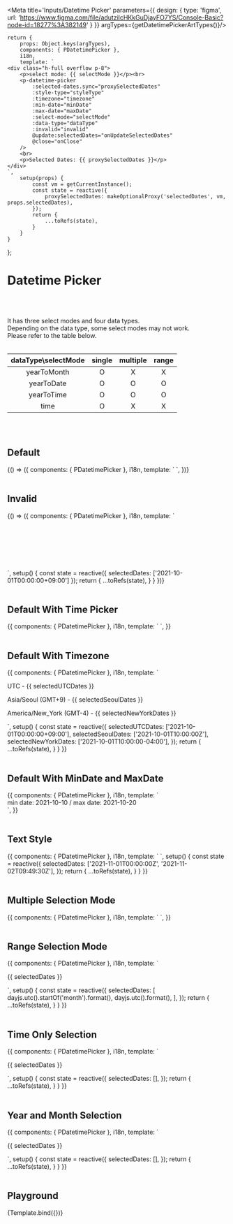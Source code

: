 

<Meta title='Inputs/Datetime Picker' parameters={{
    design: {
        type: 'figma',
        url: 'https://www.figma.com/file/adutzilcHKkGuDjayFO7YS/Console-Basic?node-id=18277%3A382149'
    }
}} argTypes={getDatetimePickerArtTypes()}/>


    return {
        props: Object.keys(argTypes),
        components: { PDatetimePicker },
        i18n,
        template: `
    <div class="h-full overflow p-8">
        <p>select mode: {{ selectMode }}</p><br>
        <p-datetime-picker
            :selected-dates.sync="proxySelectedDates"
            :style-type="styleType"
            :timezone="timezone"
            :min-date="minDate"
            :max-date="maxDate"
            :select-mode="selectMode"
            :data-type="dataType"
            :invalid="invalid"
            @update:selectedDates="onUpdateSelectedDates"
            @close="onClose"
        />
        <br>
        <p>Selected Dates: {{ proxySelectedDates }}</p>
    </div>
    `,
        setup(props) {
            const vm = getCurrentInstance();
            const state = reactive({
                proxySelectedDates: makeOptionalProxy('selectedDates', vm, props.selectedDates),
            });
            return {
                ...toRefs(state),
            }
        }
    }
};



# Datetime Picker
<br/>
<br/>

It has three select modes and four data types. <br/>
Depending on the data type, some select modes may not work. <br/>
Please refer to the table below. <br/>
<br/>

| dataType\selectMode | single | multiple | range |
| :-: | :-: | :-: | :-: |
| yearToMonth | O | X | X |
| yearToDate | O | O | O |
| yearToTime | O | O | O |
| time | O | X | X |

<br/>
<br/>

## Default
<Canvas>
    <Story name="Default Datetime Picker">
        {() => ({
            components: { PDatetimePicker },
            i18n,
            template: `
        <p-datetime-picker />
`,
        })}
    </Story>
</Canvas>

<br/>
<br/>

## Invalid
<Canvas>
    <Story name="Invalid Datetime Picker">
        {() => ({
            components: { PDatetimePicker },
            i18n,
            template: `
<table style="border-collapse: separate; border-spacing: 16px;">
    <tr>
        <td><p-datetime-picker invalid :selected-dates.sync="selectedDates" /></td>
        <td><p-datetime-picker invalid style-type="text" :selected-dates.sync="selectedDates" /></td>
    </tr>
    <tr>
        <td><p-datetime-picker invalid data-type="yearToTime" :selected-dates.sync="selectedDates" /></td>
        <td><p-datetime-picker invalid data-type="yearToTime" style-type="text" :selected-dates.sync="selectedDates" /></td>
    </tr>
    <tr>
        <td><p-datetime-picker invalid data-type="time" /></td>
        <td><p-datetime-picker invalid data-type="time" style-type="text" /></td>
    </tr>
</table>
`,
            setup() {
                const state = reactive({
                    selectedDates: ['2021-10-01T00:00:00+09:00']
                });
                return {
                    ...toRefs(state),
                }
            }
        })}
    </Story>
</Canvas>

<br/>
<br/>

## Default With Time Picker
<Canvas>
    <Story name="Default With Time Picker">
        {{
            components: { PDatetimePicker },
            i18n,
            template: `
        <p-datetime-picker data-type="yearToTime" />
`,
        }}
    </Story>
</Canvas>

<br/>
<br/>


## Default With Timezone
<Canvas>
    <Story name="Default With Timezone">
        {{
            components: { PDatetimePicker },
            i18n,
            template: `
<div>
    <p class="pb-2">UTC - {{ selectedUTCDates }}</p>
    <div class="pb-6"><p-datetime-picker data-type="yearToTime" timezone="UTC" :selected-dates.sync="selectedUTCDates" /></div>
    <p class="pb-2">Asia/Seoul (GMT+9) - {{ selectedSeoulDates }}</p>
    <div class="pb-6"><p-datetime-picker data-type="yearToTime" timezone="Asia/Seoul" :selected-dates.sync="selectedSeoulDates" /></div>
    <p class="pb-2">America/New_York (GMT-4) - {{ selectedNewYorkDates }}</p>
    <div class="pb-6"><p-datetime-picker data-type="yearToTime" timezone="America/New_York" :selected-dates.sync="selectedNewYorkDates" /></div>
</div>
`,
            setup() {
                const state = reactive({
                    selectedUTCDates: ['2021-10-01T00:00:00+09:00'],
                    selectedSeoulDates: ['2021-10-01T10:00:00Z'],
                    selectedNewYorkDates: ['2021-10-01T10:00:00-04:00'],
                });
                return {
                    ...toRefs(state),
                }
            }
        }}
    </Story>
</Canvas>

<br/>
<br/>


## Default With MinDate and MaxDate
<Canvas>
    <Story name="Default With MinDate and MaxDate">
        {{
            components: { PDatetimePicker },
            i18n,
            template: `
<div>
    <p-datetime-picker min-date="2021-10-10" max-date="2021-10-20" />
    <div class="pt-2"><span>min date: 2021-10-10</span> / <span>max date: 2021-10-20</span></div>
</div>
`,
        }}
    </Story>
</Canvas>

<br/>
<br/>


## Text Style
<Canvas>
    <Story name="Text Style Datetime Picker">
        {{
            components: { PDatetimePicker },
            i18n,
            template: `
        <p-datetime-picker style-type="text" select-mode="range" :selected-dates.sync="selectedDates" />
`,
            setup() {
                const state = reactive({
                    selectedDates: ['2021-11-01T00:00:00Z', '2021-11-02T09:49:30Z'],
                });
                return {
                    ...toRefs(state),
                }
            }
        }}
    </Story>
</Canvas>

<br/>
<br/>


## Multiple Selection Mode
<Canvas>
    <Story name="Multiple Selection Mode Datetime Picker">
        {{
            components: { PDatetimePicker },
            i18n,
            template: `
        <p-datetime-picker select-mode="multiple" />
`,
        }}
    </Story>
</Canvas>

<br/>
<br/>


## Range Selection Mode
<Canvas>
    <Story name="Range Selection Mode Datetime Picker">
        {{
            components: { PDatetimePicker },
            i18n,
            template: `
<div>
    <p-datetime-picker select-mode="range" :selected-dates.sync="selectedDates" />
    <p class="pt-2">{{ selectedDates }}</p>
</div>
`,
            setup() {
                const state = reactive({
                    selectedDates: [
                        dayjs.utc().startOf('month').format(),
                        dayjs.utc().format(),
                    ],
                });
                return {
                    ...toRefs(state),
                }
            }
        }}
    </Story>
</Canvas>

<br/>
<br/>


## Time Only Selection
<Canvas>
    <Story name="Time Only Selection">
        {{
            components: { PDatetimePicker },
            i18n,
            template: `
<div>
    <p-datetime-picker data-type="time" :selected-dates.sync="selectedDates" />
    <p class="pt-2">{{ selectedDates }}</p>
</div>
`,
            setup() {
                const state = reactive({
                    selectedDates: [],
                });
                return {
                    ...toRefs(state),
                }
            }
        }}
    </Story>
</Canvas>

<br/>
<br/>

## Year and Month Selection
<Canvas>
    <Story name="Year and Month Selection">
        {{
            components: { PDatetimePicker },
            i18n,
            template: `
<div>
    <p-datetime-picker data-type="yearToMonth" :selected-dates.sync="selectedDates" />
    <p class="pt-2">{{ selectedDates }}</p>
</div>
`,
            setup() {
                const state = reactive({
                    selectedDates: [],
                });
                return {
                    ...toRefs(state),
                }
            }
        }}
    </Story>
</Canvas>

<br/>
<br/>


## Playground

<Canvas>
    <Story name="Playground">
        {Template.bind({})}
    </Story>
</Canvas>

<ArgsTable story="Playground"/>
